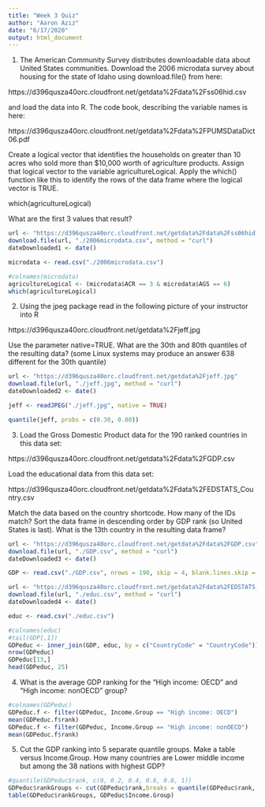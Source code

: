 ```yaml
---
title: "Week 3 Quiz"
author: "Aaron Aziz"
date: "6/17/2020"
output: html_document
---
```


1) The American Community Survey distributes downloadable data about United States communities. Download the 2006 microdata survey about housing for the state of Idaho using download.file() from here:

https://d396qusza40orc.cloudfront.net/getdata%2Fdata%2Fss06hid.csv

and load the data into R. The code book, describing the variable names is here:

https://d396qusza40orc.cloudfront.net/getdata%2Fdata%2FPUMSDataDict06.pdf

Create a logical vector that identifies the households on greater than 10 acres who sold more than $10,000 worth of agriculture products. Assign that logical vector to the variable agricultureLogical. Apply the which() function like this to identify the rows of the data frame where the logical vector is TRUE.

which(agricultureLogical)

What are the first 3 values that result?

```r
url <- "https://d396qusza40orc.cloudfront.net/getdata%2Fdata%2Fss06hid.csv"
download.file(url, "./2006microdata.csv", method = "curl")
dateDownloaded1 <- date()

microdata <- read.csv("./2006microdata.csv")
```
```r
#colnames(microdata)
agricultureLogical <- (microdata$ACR == 3 & microdata$AGS == 6)
which(agricultureLogical)
```

2) Using the jpeg package read in the following picture of your instructor into R

https://d396qusza40orc.cloudfront.net/getdata%2Fjeff.jpg

Use the parameter native=TRUE. What are the 30th and 80th quantiles of the resulting data? (some Linux systems may produce an answer 638 different for the 30th quantile)

```r
url <- "https://d396qusza40orc.cloudfront.net/getdata%2Fjeff.jpg"
download.file(url, "./jeff.jpg", method = "curl")
dateDownloaded2 <- date()

jeff <- readJPEG("./jeff.jpg", native = TRUE)
```
```r
quantile(jeff, probs = c(0.30, 0.80))
```

3) Load the Gross Domestic Product data for the 190 ranked countries in this data set:

https://d396qusza40orc.cloudfront.net/getdata%2Fdata%2FGDP.csv

Load the educational data from this data set:

https://d396qusza40orc.cloudfront.net/getdata%2Fdata%2FEDSTATS_Country.csv

Match the data based on the country shortcode. How many of the IDs match? Sort the data frame in descending order by GDP rank (so United States is last). What is the 13th country in the resulting data frame?

```r
url <- "https://d396qusza40orc.cloudfront.net/getdata%2Fdata%2FGDP.csv"
download.file(url, "./GDP.csv", method = "curl")
dateDownloaded3 <- date()

GDP <- read.csv("./GDP.csv", nrows = 190, skip = 4, blank.lines.skip = TRUE,col.names = c("CountryCode", "rank", "blank", "Long Name", "GDP", "b1", "b2", "b3", "b4", "b5"))

url <- "https://d396qusza40orc.cloudfront.net/getdata%2Fdata%2FEDSTATS_Country.csv"
download.file(url, "./educ.csv", method = "curl")
dateDownloaded4 <- date()

educ <- read.csv("./educ.csv")
```
```r
#colnames(educ)
#tail(GDP[,1])
GDPeduc <- inner_join(GDP, educ, by = c("CountryCode" = "CountryCode"))
nrow(GDPeduc)
GDPeduc[13,]
head(GDPeduc, 25)
```

4) What is the average GDP ranking for the "High income: OECD" and "High income: nonOECD" group?

```r
#colnames(GDPeduc)
GDPeduc.f <- filter(GDPeduc, Income.Group == "High income: OECD")
mean(GDPeduc.f$rank)
GDPeduc.f <- filter(GDPeduc, Income.Group == "High income: nonOECD")
mean(GDPeduc.f$rank)
```

5) Cut the GDP ranking into 5 separate quantile groups. Make a table versus Income.Group. How many countries are Lower middle income but among the 38 nations with highest GDP?

```r
#quantile(GDPeduc$rank, c(0, 0.2, 0.4, 0.6, 0.8, 1))
GDPeduc$rankGroups <- cut(GDPeduc$rank,breaks = quantile(GDPeduc$rank, c(0, 0.2, 0.4, 0.6, 0.8, 1)))
table(GDPeduc$rankGroups, GDPeduc$Income.Group)
```

